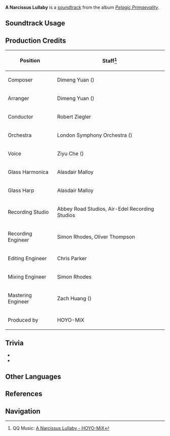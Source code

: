 {{Soundtrack Infobox
|image          = Pelagic Primaevality.png
|album          = Pelagic Primaevality
|disc           = 1
|number         = 32
|featured       =
|featured2      =
|featured3      =
|featured_disc  =
|featured_disc2 =
|featured_disc3 =
|youtube_id     = 3hQSUMOTtu0
|spotify_id     = 7xkuZ8mK9FMr3rSCsJ4PPy
|previous       = Dream Anamnesis
|next           = Clockwork Waltz
}}
'''A Narcissus Lullaby''' is a [[soundtrack]] from the album ''[[Pelagic Primaevality]]''.

==Soundtrack Usage==
{{Soundtrack Usage
|location = The Narzissenkreuz Ordo//after completing ''[[In the Wake of Narcissus]]''
|quest = Rowboat's Wake (Quest)
}}

==Production Credits==
{| class="wikitable"
! Position
! Staff<ref>QQ Music: [https://y.qq.com/n/ryqq/songDetail/0040Fxud1dM4H1 {{zh|水仙十字安眠曲}} A Narcissus Lullaby - HOYO-MiX]</ref>
|-
| Composer
| Dimeng Yuan ({{zh|苑迪萌}})
|-
| Arranger
| Dimeng Yuan ({{zh|苑迪萌}})
|-
| Conductor
| Robert Ziegler
|-
| Orchestra
| London Symphony Orchestra ({{zh|伦敦交响乐团}})
|-
| Voice
| Ziyu Che ({{zh|车子玉}})
|-
| Glass Harmonica
| Alasdair Malloy
|-
| Glass Harp
| Alasdair Malloy
|-
| Recording Studio
| Abbey Road Studios, Air-Edel Recording Studios
|-
| Recording Engineer
| Simon Rhodes, Oliver Thompson
|-
| Editing Engineer
| Chris Parker
|-
| Mixing Engineer
| Simon Rhodes
|-
| Mastering Engineer
| Zach Huang ({{zh|黄巍}})
|-
| Produced by
| HOYO-MiX
|}

==Trivia==
* {{Transclude|Nymphs' Tea Party|OrdoTheme|section=1}}
* {{Transclude|Nymphs' Tea Party|OrdoLeitmotif|section=1}}

==Other Languages==
{{Other Languages
|en       = A Narcissus Lullaby
|zhs     = 水仙十字安眠曲
|zhs_rm  = Shuǐxiān Shízì Ānmián-qǔ
|zht     = 水仙十字安眠曲
|zht_rm  = Shuǐxiān Shízì Ānmián-qǔ
|zh_tl   = {{Lex|Narzissenkreuz|zh}} Lullaby
|ja      = 水仙十字の夜想曲
|ja_rm   = Suisen Juuji no Yasoukyoku
|ja_tl   = {{Lex|Narzissenkreuz|ja}} Nocturne
}}

==References==
{{Reflist}}

==Navigation==
{{Soundtrack Navbox|Pelagic Primaevality}}